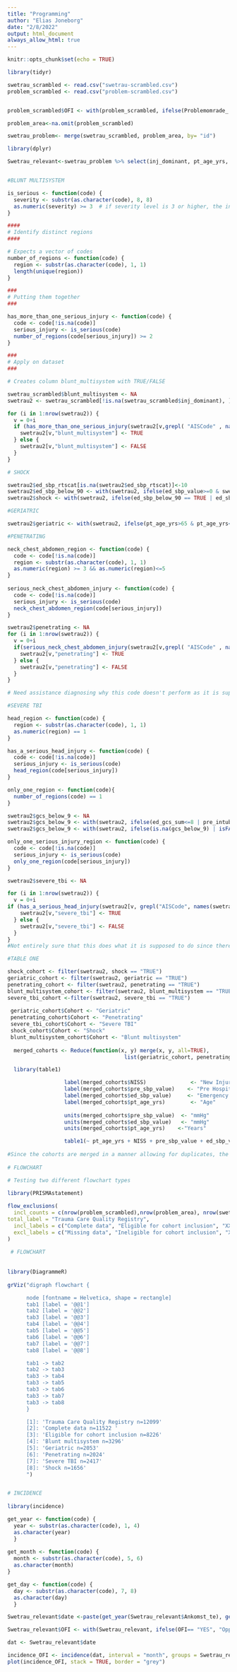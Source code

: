 ```yaml
---
title: "Programming"
author: "Elias Joneborg"
date: "2/8/2022"
output: html_document
always_allow_html: true
---
```


```r
knitr::opts_chunk$set(echo = TRUE)
```


```r

library(tidyr)

swetrau_scrambled <- read.csv("swetrau-scrambled.csv")
problem_scrambled <- read.csv("problem-scrambled.csv")


problem_scrambled$OFI <- with(problem_scrambled, ifelse(Problemomrade_.FMP == "ok" | Problemomrade_.FMP == "OK" | Problemomrade_.FMP == "Ok" | Problemomrade_.FMP == "Föredömligt handlagd", "NO", "YES"))

problem_area<-na.omit(problem_scrambled)

swetrau_problem<- merge(swetrau_scrambled, problem_area, by= "id")

library(dplyr)

Swetrau_relevant<-swetrau_problem %>% select(inj_dominant, pt_age_yrs, OFI, NISS, ed_gcs_sum, pre_intub_type, pre_sbp_value, pre_sbp_rtscat, ed_sbp_value, ed_sbp_rtscat, 151:201, Ankomst_te)


#BLUNT MULTISYSTEM

is_serious <- function(code) {
  severity <- substr(as.character(code), 8, 8)
  as.numeric(severity) >= 3  # if severity level is 3 or higher, the injury is considered serious
}

####
# Identify distinct regions
####

# Expects a vector of codes
number_of_regions <- function(code) {
  region <- substr(as.character(code), 1, 1)
  length(unique(region))
}

###
# Putting them together
###

has_more_than_one_serious_injury <- function(code) {
  code <- code[!is.na(code)]
  serious_injury <- is_serious(code)
  number_of_regions(code[serious_injury]) >= 2
}

###
# Apply on dataset
###

# Creates column blunt_multisystem with TRUE/FALSE 

swetrau_scrambled$blunt_multisystem <- NA
swetrau2 <- swetrau_scrambled[!is.na(swetrau_scrambled$inj_dominant), ] #Need to remove not known in inj_dominant

for (i in 1:nrow(swetrau2)) {
  v = 0+i
  if (has_more_than_one_serious_injury(swetrau2[v,grepl( "AISCode" , names(swetrau_scrambled))]) == TRUE && swetrau2[v,"inj_dominant"] == 1) {
    swetrau2[v,"blunt_multisystem"] <- TRUE
  } else {
    swetrau2[v,"blunt_multisystem"] <- FALSE
  }
}

# SHOCK

swetrau2$ed_sbp_rtscat[is.na(swetrau2$ed_sbp_rtscat)]<-10
swetrau2$ed_sbp_below_90 <- with(swetrau2, ifelse(ed_sbp_value>=0 & swetrau2$ed_sbp_value<=90, TRUE, FALSE))
swetrau2$shock <- with(swetrau2, ifelse(ed_sbp_below_90 == TRUE | ed_sbp_rtscat <= 3, TRUE, FALSE))

#GERIATRIC

swetrau2$geriatric <- with(swetrau2, ifelse(pt_age_yrs>65 & pt_age_yrs<120, TRUE, FALSE))

#PENETRATING

neck_chest_abdomen_region <- function(code) {
  code <- code[!is.na(code)]
  region <- substr(as.character(code), 1, 1)
  as.numeric(region) >= 3 && as.numeric(region)<=5
}
    
serious_neck_chest_abdomen_injury <- function(code) {
  code <- code[!is.na(code)]
  serious_injury <- is_serious(code)
  neck_chest_abdomen_region(code[serious_injury])
}

swetrau2$penetrating <- NA
for (i in 1:nrow(swetrau2)) {
  v = 0+i
  if(serious_neck_chest_abdomen_injury(swetrau2[v,grepl( "AISCode" , names(swetrau2))]) == TRUE && swetrau2[v, "inj_dominant"] == 2) {
    swetrau2[v,"penetrating"] <- TRUE
  } else {
    swetrau2[v,"penetrating"] <- FALSE
  }
}

# Need assistance diagnosing why this code doesn't perform as it is supposed to

#SEVERE TBI

head_region <- function(code) {
  region <- substr(as.character(code), 1, 1)
  as.numeric(region) == 1
}

has_a_serious_head_injury <- function(code) {
  code <- code[!is.na(code)]
  serious_injury <- is_serious(code)
  head_region(code[serious_injury]) 
}

only_one_region <- function(code){
  number_of_regions(code) == 1
}

swetrau2$gcs_below_9 <- NA
swetrau2$gcs_below_9 <- with(swetrau2, ifelse(ed_gcs_sum<=8 | pre_intub_type==1, TRUE, FALSE))
swetrau2$gcs_below_9 <- with(swetrau2, ifelse(is.na(gcs_below_9) | isFALSE(gcs_below_9), FALSE, TRUE))

only_one_serious_injury_region <- function(code) {
  code <- code[!is.na(code)]
  serious_injury <- is_serious(code)
  only_one_region(code[serious_injury])
}

swetrau2$severe_tbi <- NA

for (i in 1:nrow(swetrau2)) {
  v = 0+i
if (has_a_serious_head_injury(swetrau2[v, grepl("AISCode", names(swetrau2))]) == TRUE && only_one_serious_injury_region(swetrau2[v, grepl("AISCode", names(swetrau2))]) == TRUE && swetrau2[v, "gcs_below_9"] == TRUE) {
    swetrau2[v,"severe_tbi"] <- TRUE
  } else {
    swetrau2[v,"severe_tbi"] <- FALSE
  }
}
#Not entirely sure that this does what it is supposed to do since there are only 4 "TRUE"s. The simulated data set does however not allow for many participants in this cohort as there are 30 AIS scores and only one has to be severe and in a non head region in order for the row to be excluded.

#TABLE ONE

shock_cohort <- filter(swetrau2, shock == "TRUE")
geriatric_cohort <- filter(swetrau2, geriatric == "TRUE")
penetrating_cohort <- filter(swetrau2, penetrating == "TRUE")
blunt_multisystem_cohort <- filter(swetrau2, blunt_multisystem == "TRUE")
severe_tbi_cohort <-filter(swetrau2, severe_tbi == "TRUE")
  
 geriatric_cohort$Cohort <- "Geriatric"
 penetrating_cohort$Cohort <- "Penetrating"
 severe_tbi_cohort$Cohort <- "Severe TBI"
 shock_cohort$Cohort <- "Shock"
 blunt_multisystem_cohort$Cohort <- "Blunt multisystem"
 
  merged_cohorts <- Reduce(function(x, y) merge(x, y, all=TRUE),
                                     list(geriatric_cohort, penetrating_cohort, blunt_multisystem_cohort, shock_cohort, severe_tbi_cohort))

  library(table1)

                  label(merged_cohorts$NISS)              <- "New Injury Severity Score"
                  label(merged_cohorts$pre_sbp_value)    <- "Pre Hospital Systolic BP"
                  label(merged_cohorts$ed_sbp_value)     <- "Emergency Department Systolic BP"
                  label(merged_cohorts$pt_age_yrs)        <- "Age"
                  
                  units(merged_cohorts$pre_sbp_value)  <- "mmHg"
                  units(merged_cohorts$ed_sbp_value)   <- "mmHg"
                  units(merged_cohorts$pt_age_yrs)    <-"Years"

                  table1(~ pt_age_yrs + NISS + pre_sbp_value + ed_sbp_value | Cohort, data=merged_cohorts,overall = FALSE)
     
#Since the cohorts are merged in a manner allowing for duplicates, the "overall" number will not match the total number of participants, but the sum of the cohorts.                              
                  
# FLOWCHART

# Testing two different flowchart types
                  
library(PRISMAstatement)

flow_exclusions(
  incl_counts = c(nrow(problem_scrambled),nrow(problem_area), nrow(swetrau_problem), nrow(Swetrau_relevant),nrow(swetrau2)),
total_label = "Trauma Care Quality Registry",
  incl_labels = c("Complete data", "Eligible for cohort inclusion", "XXXX","XXX"),
  excl_labels = c("Missing data", "Ineligible for cohort inclusion", "XXXX", "XXX")
)
              
 # FLOWCHART
                  
              
library(DiagrammeR)
                  
grViz("digraph flowchart {

      node [fontname = Helvetica, shape = rectangle]        
      tab1 [label = '@@1']
      tab2 [label = '@@2']
      tab3 [label = '@@3']
      tab4 [label = '@@4']
      tab5 [label = '@@5']
      tab6 [label = '@@6']
      tab7 [label = '@@7']
      tab8 [label = '@@8']

      tab1 -> tab2
      tab2 -> tab3 
      tab3 -> tab4
      tab3 -> tab5
      tab3 -> tab6
      tab3 -> tab7
      tab3 -> tab8
      }

      [1]: 'Trauma Care Quality Registry n=12099'
      [2]: 'Complete data n=11522 '
      [3]: 'Eligible for cohort inclusion n=8226'
      [4]: 'Blunt multisystem n=3296'
      [5]: 'Geriatric n=2053'
      [6]: 'Penetrating n=2024'
      [7]: 'Severe TBI n=2417'
      [8]: 'Shock n=1656'
      ")   


# INCIDENCE
                               
library(incidence)

get_year <- function(code) {
  year <- substr(as.character(code), 1, 4)
  as.character(year)
  }
    
get_month <- function(code) {
  month <- substr(as.character(code), 5, 6)
  as.character(month)
}

get_day <- function(code) {
  day <- substr(as.character(code), 7, 8)
  as.character(day)
  }

Swetrau_relevant$date <-paste(get_year(Swetrau_relevant$Ankomst_te), get_month(Swetrau_relevant$Ankomst_te), get_day(Swetrau_relevant$Ankomst_te), sep = "-")

Swetrau_relevant$OFI <- with(Swetrau_relevant, ifelse(OFI== "YES", "Opportunities for Improvement","Case well handled"))

dat <- Swetrau_relevant$date

incidence_OFI <- incidence(dat, interval = "month", groups = Swetrau_relevant$OFI)
plot(incidence_OFI, stack = TRUE, border = "grey")

```

                  
